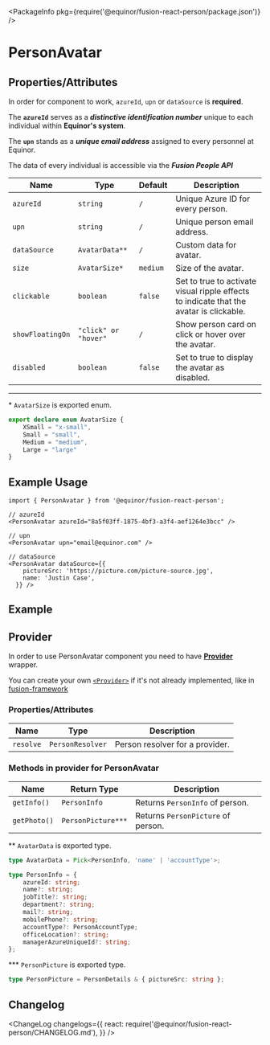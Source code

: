 
<Meta title="Data/Person/Avatar" component={PersonAvatar} />

<PackageInfo pkg={require('@equinor/fusion-react-person/package.json')} />

# PersonAvatar

## Properties/Attributes

In order for component to work, `azureId`, `upn` or `dataSource` is **required**.

The **`azureId`** serves as a ***distinctive identification number*** unique to each individual within **Equinor's system**. 

The **`upn`** stands as a ***unique email address*** assigned to every personnel at Equinor.

The data of every individual is accessible via the ***Fusion People API***

Name                      | Type                            | Default                         | Description
------------------------- | -----------------------------   | -----------------------------   | -----------
`azureId`                 | `string`                        | `/`                             | Unique Azure ID for every person.
`upn`                     | `string`                        | `/`                             | Unique person email address.
`dataSource`              | `AvatarData**`                  | `/`                             | Custom data for avatar.
`size`                    | `AvatarSize*`                   | `medium`                        | Size of the avatar.
`clickable`               | `boolean`                       | `false`                         | Set to true to activate visual ripple effects to indicate that the avatar is clickable.
`showFloatingOn`          | `"click" or "hover"`            | `/`                             | Show person card on click or hover over the avatar.
`disabled`                | `boolean`                       | `false`                         | Set to true to display the avatar as disabled. 

---
\*  `AvatarSize` is exported enum.
```ts
export declare enum AvatarSize {
    XSmall = "x-small",
    Small = "small",
    Medium = "medium",
    Large = "large"
}
```

## Example Usage

```tsx
import { PersonAvatar } from '@equinor/fusion-react-person';

// azureId
<PersonAvatar azureId="8a5f03ff-1875-4bf3-a3f4-aef1264e3bcc" />

// upn
<PersonAvatar upn="email@equinor.com" />

// dataSource
<PersonAvatar dataSource={{
    pictureSrc: 'https://picture.com/picture-source.jpg',
    name: 'Justin Case',
  }} />
```

## Example

<StoryExample storyId="examples-person-person-avatar--component" showSource />

## Provider

In order to use PersonAvatar component you need to have [**Provider**](?path=/docs/data-person-provider--page) wrapper.

You can create your own [`<Provider>`](?path=/docs/data-person-provider--page) if it's not already implemented, like in [fusion-framework](https://github.com/equinor/fusion-framework)

### Properties/Attributes

Name                      | Type                            | Description
------------------------- | -----------------------------   | -----------
`resolve`                 | `PersonResolver`                | Person resolver for a provider.

### Methods in provider for PersonAvatar

Name                                     | Return Type                     | Description
| -------------------------------------- | -----------------------------   | -----------------------------
`getInfo()`                              | `PersonInfo`                    | Returns `PersonInfo` of person.
`getPhoto()`                             | `PersonPicture***`              | Returns `PersonPicture` of person.

\*\* `AvatarData` is exported type.
```ts
type AvatarData = Pick<PersonInfo, 'name' | 'accountType'>;

type PersonInfo = {
    azureId: string;
    name?: string;
    jobTitle?: string;
    department?: string;
    mail?: string;
    mobilePhone?: string;
    accountType?: PersonAccountType;
    officeLocation?: string;
    managerAzureUniqueId?: string;
};
```

\*\*\* `PersonPicture` is exported type.
```ts
type PersonPicture = PersonDetails & { pictureSrc: string };
```

## Changelog

<ChangeLog
  changelogs={{
    react: require('@equinor/fusion-react-person/CHANGELOG.md'),
  }}
/>
